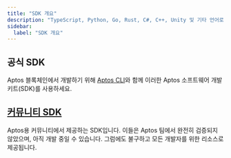 ```yaml
---
title: "SDK 개요"
description: "TypeScript, Python, Go, Rust, C#, C++, Unity 및 기타 언어로 Aptos 블록체인에서 구축하기 위한 포괄적인 소프트웨어 개발 키트"
sidebar:
  label: "SDK 개요"
---
```



## 공식 SDK

Aptos 블록체인에서 개발하기 위해 [Aptos CLI](/build/cli)와 함께 이러한 Aptos 소프트웨어 개발 키트(SDK)를 사용하세요.

<CardGrid>
  <LinkCard href="/build/sdks/ts-sdk" title="TypeScript SDK" description="Aptos TypeScript SDK (권장)" />

  <LinkCard href="/build/sdks/python-sdk" title="Python SDK" description="Aptos Python SDK" />

  <LinkCard href="/build/sdks/go-sdk" title="Go SDK" description="Aptos Go SDK" />

  <LinkCard href="/build/sdks/dotnet-sdk" title="C#/.NET SDK" description="Aptos .NET SDK" />

  <LinkCard href="/build/sdks/rust-sdk" title="Rust SDK" description="Aptos Rust SDK" />

  <LinkCard href="/build/sdks/cpp-sdk" title="C++ / Unreal SDK" description="Aptos C++ / Unreal SDK" />

  <LinkCard href="/build/sdks/unity-sdk" title="Unity SDK" description="Aptos Unity SDK" />

  <LinkCard href="/build/sdks/wallet-adapter" title="지갑 어댑터" description="Aptos 지갑 어댑터" />
</CardGrid>

## [커뮤니티 SDK](/build/sdks/community-sdks)

Aptos용 커뮤니티에서 제공하는 SDK입니다. 이들은 Aptos 팀에서 완전히 검증되지 않았으며,
아직 개발 중일 수 있습니다. 그럼에도 불구하고 모든 개발자를 위한 리소스로 제공됩니다.

<CardGrid>
  <LinkCard href="/build/sdks/community-sdks/kotlin-sdk" title="Kotlin SDK" description="Kaptos의 Aptos Kotlin Multiplatform SDK" />

  <LinkCard href="/build/sdks/community-sdks/swift-sdk" title="Swift SDK" description="Alcove의 Aptos Swift SDK" />
</CardGrid>
